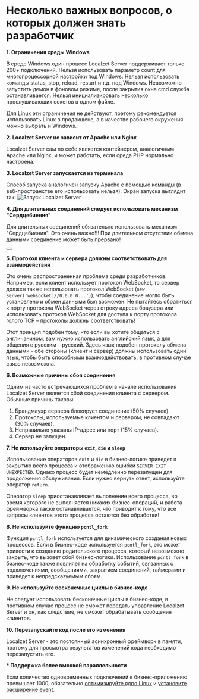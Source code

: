 # Несколько важных вопросов, о которых должен знать разработчик

**1. Ограничения среды Windows**

В среде Windows один процесс Localzet Server поддерживает только 200+ подключений.
Нельзя использовать параметр count для многопроцессорной настройки под Windows.
Нельзя использовать команды status, stop, reload, restart и т.д. под Windows.
Невозможно запустить демон в фоновом режиме, после закрытия окна cmd служба останавливается.
Нельзя инициализировать несколько прослушивающих сокетов в одном файле.

Для Linux эти ограничения не действуют, поэтому рекомендуется использовать Linux в продакшене, а в качестве рабочего окружения можно выбрать и Windows.

**2. Localzet Server не зависит от Apache или Nginx**

Localzet Server сам по себе является контейнером, аналогичным Apache или Nginx, и может работать, если среда PHP нормально настроена.

**3. Localzet Server запускается из терминала**

Способ запуска аналогичен запуску Apache с помощью команды (в веб-пространстве его использовать нельзя). Экран запуска выглядит так:
![Запуск Localzet Server](/images/screen-start.png "Запуск Localzet Server")

**4. Для длительных соединений следует использовать механизм "Cердцебиения"**

Для длительных соединений обязательно использовать механизм "Cердцебиения". Это очень важно!!!
При длительном отсутствии обмена данными соединение может быть прервано!
<div className="not-prose">
    <Button
        href="/heartbeat"
        variant="text"
        arrow="right"
        children="Подробнее о Сердцебиении"
    />
</div>

**5. Протокол клиента и сервера должны соответствовать для взаимодействия**

Это очень распространенная проблема среди разработчиков. Например, если клиент использует протокол WebSocket, то сервер должен также использовать протокол WebSocket (`new Server('websocket://0.0.0.0...')`), чтобы соединение могло быть установлено и обмен данными был возможен.
Не пытайтесь обратиться к порту протокола WebSocket через строку адреса браузера или использовать протокол WebSocket для доступа к порту протокола голого TCP – протоколы должны соответствовать!

Этот принцип подобен тому, что если вы хотите общаться с англичанином, вам нужно использовать английский язык, а для общения с русским – русский. Здесь язык подобен протоколу обмена данными - обе стороны (клиент и сервер) должны использовать один язык, чтобы быть способными взаимодействовать, в противном случае связь невозможна.

**6. Возможные причины сбоя соединения**

Одним из часто встречающихся проблем в начале использования Localzet Server является сбой соединения клиента с сервером.
Обычные причины таковы:
1. Брандмауэр сервера блокирует соединение (50% случаев).
2. Протоколы, используемые клиентом и сервером, не совпадают (30% случаев).
3. Неправильно указаны IP-адрес или порт (15% случаев).
4. Сервер не запущен.

**7. Не используйте операторы `exit`, `die` и `sleep`**

Использование операторов `exit` и `die` в бизнес-логике приведет к закрытию всего процесса и отображению ошибки `SERVER EXIT UNEXPECTED`.
Однако процесс будет немедленно перезапущен для продолжения обслуживания. Если нужно вернуть ответ, используйте оператор `return`.

Оператор `sleep` приостанавливает выполнение всего процесса, во время которого не выполняется никаких бизнес-операций, и работа фреймворка также останавливается,
что приводит к тому, что все запросы клиентов этого процесса остаются без обработки!

**8. Не используйте функцию `pcntl_fork`**

Функция `pcntl_fork` используется для динамического создания новых процессов.
Если в бизнес-коде используется `pcntl_fork`, это может привести к созданию родительского процесса,
который невозможно закрыть, что вызовет сбой бизнес-логики. Использование `pcntl_fork` в бизнес-коде также повлияет на обработку событий,
связанных с подключениями, сообщениями, закрытием соединений, таймерами и приведет к непредсказуемым сбоям.

**9. Не используйте бесконечные циклы в бизнес-коде**

Не следует использовать бесконечные циклы в бизнес-коде, в противном случае процесс не сможет передать управление Localzet Server
и он, как следствие, не сможет обрабатывать сообщения клиентов.

**10. Перезапускайте код после его изменения**

Localzet Server - это постоянный асинхронный фреймворк в памяти, поэтому для просмотра результатов изменений кода необходимо перезапустить его.

[//]: # (**11. Для применения длительных соединений рекомендуется использовать фреймворк MultiServer**)

[//]: # ()
[//]: # (Многие разработчики используют Localzet Server для создания приложений с **длительными соединениями**, такими как сообщения в реальном времени, )

[//]: # (интернет вещей и другие. Для этого рекомендуется использовать фреймворк MultiServer. )

[//]: # (Этот фреймворк делает процесс создания приложений с длительными соединениями на базе Localzet Server более простым и удобным.)

**\* Поддержка более высокой параллельности**

Если количество одновременных подключений к бизнес-приложению превышает 1000, обязательно [оптимизируйте ядро Linux](/appendices/kernel-optimization) и [установите расширение event](/appendices/install-extension).
